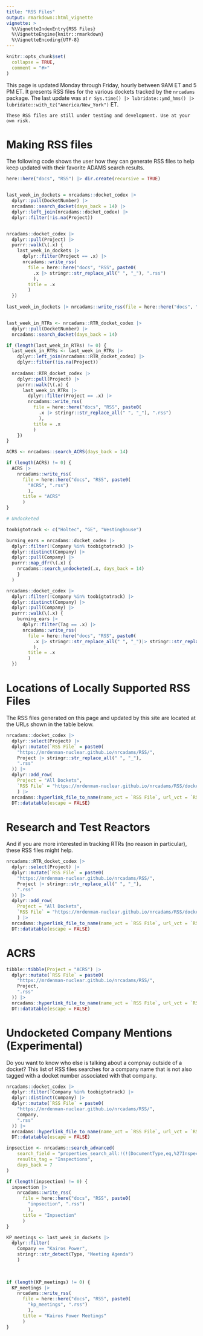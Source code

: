 ```yaml
---
title: "RSS Files"
output: rmarkdown::html_vignette
vignette: >
  %\VignetteIndexEntry{RSS Files}
  %\VignetteEngine{knitr::rmarkdown}
  %\VignetteEncoding{UTF-8}
---
```


```r
knitr::opts_chunk$set(
  collapse = TRUE,
  comment = "#>"
)
```


This page is updated Monday through Friday, hourly between 9AM ET and 5 PM ET. 
It presents RSS files for the various dockets tracked by the `nrcadams` package. 
The last update was at `r Sys.time() |> lubridate::ymd_hms() |> lubridate::with_tz("America/New_York")` ET.

`These RSS files are still under testing and development. Use at your own risk.`

# Making RSS files

The following code shows the user how they can generate RSS files to help keep updated with their favorite ADAMS search results.

```r
here::here("docs", "RSS") |> dir.create(recursive = TRUE)


last_week_in_dockets = nrcadams::docket_codex |>
  dplyr::pull(DocketNumber) |>
  nrcadams::search_docket(days_back = 14) |>
  dplyr::left_join(nrcadams::docket_codex) |>
  dplyr::filter(!is.na(Project))


nrcadams::docket_codex |>
  dplyr::pull(Project) |>
  purrr::walk(\(.x) {
    last_week_in_dockets |>
      dplyr::filter(Project == .x) |>
      nrcadams::write_rss(
        file = here::here("docs", "RSS", paste0(
          .x |> stringr::str_replace_all(" ", "_"), ".rss")
          ),
        title = .x 
        )
  })
  
last_week_in_dockets |> nrcadams::write_rss(file = here::here("docs", "RSS", "dockets.rss")) 


last_week_in_RTRs <- nrcadams::RTR_docket_codex |>
  dplyr::pull(DocketNumber) |>
  nrcadams::search_docket(days_back = 14)

if (length(last_week_in_RTRs) != 0) {
  last_week_in_RTRs <- last_week_in_RTRs |>
    dplyr::left_join(nrcadams::RTR_docket_codex) |>
    dplyr::filter(!is.na(Project))
    
  nrcadams::RTR_docket_codex |>
    dplyr::pull(Project) |>
    purrr::walk(\(.x) {
      last_week_in_RTRs |>
        dplyr::filter(Project == .x) |>
        nrcadams::write_rss(
          file = here::here("docs", "RSS", paste0(
            .x |> stringr::str_replace_all(" ", "_"), ".rss")
            ),
          title = .x 
          )
    })
}

ACRS <- nrcadams::search_ACRS(days_back = 14)

if (length(ACRS) != 0) {
  ACRS |>
    nrcadams::write_rss(
      file = here::here("docs", "RSS", paste0(
        "ACRS", ".rss")
        ),
      title = "ACRS"
      )  
}

# Undocketed

toobigtotrack <- c("Holtec", "GE", "Westinghouse")

burning_ears = nrcadams::docket_codex |>
  dplyr::filter(!Company %in% toobigtotrack) |>
  dplyr::distinct(Company) |>
  dplyr::pull(Company) |>
  purrr::map_dfr(\(.x) {
    nrcadams::search_undocketed(.x, days_back = 14) 
    }
  )

nrcadams::docket_codex |>
  dplyr::filter(!Company %in% toobigtotrack) |>
  dplyr::distinct(Company) |>
  dplyr::pull(Company) |>
  purrr::walk(\(.x) {
    burning_ears |>
      dplyr::filter(Tag == .x) |>
      nrcadams::write_rss(
        file = here::here("docs", "RSS", paste0(
          .x |> stringr::str_replace_all(" ", "_")|> stringr::str_replace_all("/", "_"), ".rss")
          ),
        title = .x 
        )
  })


```

# Locations of Locally Supported RSS Files

The RSS files generated on this page and updated by this site are located at
the URLs shown in the table below.

```r
nrcadams::docket_codex |>
  dplyr::select(Project) |>
  dplyr::mutate(`RSS File` = paste0(
    "https://mrdenman-nuclear.github.io/nrcadams/RSS/",
    Project |> stringr::str_replace_all(" ", "_"),
    ".rss"
  )) |>
  dplyr::add_row(
    Project = "All Dockets", 
    `RSS File` = "https://mrdenman-nuclear.github.io/nrcadams/RSS/dockets.rss"
    ) |>
  nrcadams::hyperlink_file_to_name(name_vct = `RSS File`, url_vct = `RSS File`)|>
  DT::datatable(escape = FALSE)

```

# Research and Test Reactors

And if you are more interested in tracking RTRs (no reason in particular), these RSS files might help.

```r
nrcadams::RTR_docket_codex |>
  dplyr::select(Project) |>
  dplyr::mutate(`RSS File` = paste0(
    "https://mrdenman-nuclear.github.io/nrcadams/RSS/",
    Project |> stringr::str_replace_all(" ", "_"),
    ".rss"
  )) |>
  dplyr::add_row(
    Project = "All Dockets", 
    `RSS File` = "https://mrdenman-nuclear.github.io/nrcadams/RSS/dockets-RTR.rss"
    ) |>
  nrcadams::hyperlink_file_to_name(name_vct = `RSS File`, url_vct = `RSS File`)|>
  DT::datatable(escape = FALSE)

```

# ACRS

```r
tibble::tibble(Project = "ACRS") |>
  dplyr::mutate(`RSS File` = paste0(
    "https://mrdenman-nuclear.github.io/nrcadams/RSS/",
    Project,
    ".rss"
  )) |>
  nrcadams::hyperlink_file_to_name(name_vct = `RSS File`, url_vct = `RSS File`)|>
  DT::datatable(escape = FALSE)

```


# Undocketed Company Mentions (Experimental)

Do you want to know who else is talking about a compnay outside of a docket? 
This list of RSS files searches for a company name that is not also tagged with a
docket number associated with that company. 


```r
nrcadams::docket_codex |>
  dplyr::filter(!Company %in% toobigtotrack) |>
  dplyr::distinct(Company) |>
  dplyr::mutate(`RSS File` = paste0(
    "https://mrdenman-nuclear.github.io/nrcadams/RSS/",
    Company,
    ".rss"
  )) |>
  nrcadams::hyperlink_file_to_name(name_vct = `RSS File`, url_vct = `RSS File`)|>
  DT::datatable(escape = FALSE)
```



```r
inpsection <- nrcadams::search_advanced(
    search_field = "properties_search_all:!(!(DocumentType,eq,%27Inspection+Manual%27,%27%27),!(AuthorAffiliation,starts,NRC/NRR,%27%27),",
    results_tag = "Inspections",
    days_back = 7
)

if (length(inpsection) != 0) {
  inpsection |>
    nrcadams::write_rss(
      file = here::here("docs", "RSS", paste0(
        "inpsection", ".rss")
        ),
      title = "Inpsection"
      )  
}

KP_meetings <- last_week_in_dockets |> 
  dplyr::filter(
    Company == "Kairos Power",
    stringr::str_detect(Type, "Meeting Agenda")
    ) 
    
    

if (length(KP_meetings) != 0) {
  KP_meetings |>
    nrcadams::write_rss(
      file = here::here("docs", "RSS", paste0(
        "kp_meetings", ".rss")
        ),
      title = "Kairos Power Meetings"
      )  
}

```